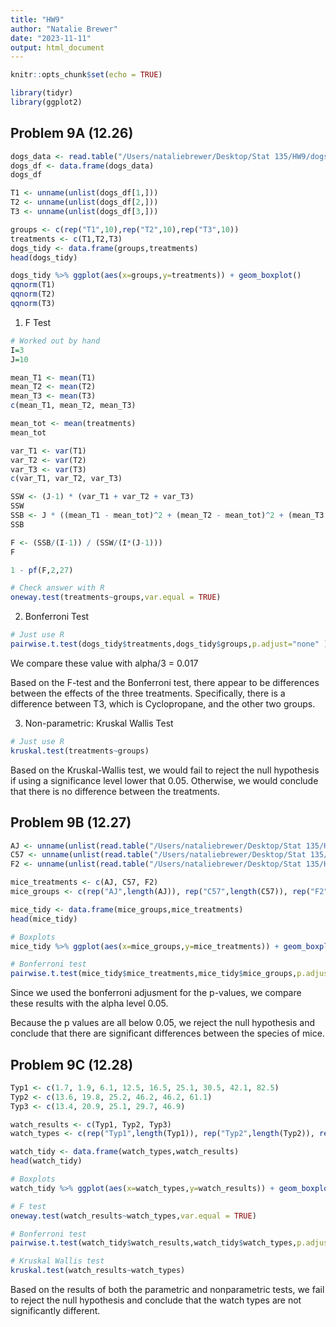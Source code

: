 ```yaml
---
title: "HW9"
author: "Natalie Brewer"
date: "2023-11-11"
output: html_document
---
```


```r
knitr::opts_chunk$set(echo = TRUE)

library(tidyr)
library(ggplot2)
```

## Problem 9A (12.26)

```r
dogs_data <- read.table("/Users/nataliebrewer/Desktop/Stat 135/HW9/dogs.txt", sep=" ")
dogs_df <- data.frame(dogs_data)
dogs_df

T1 <- unname(unlist(dogs_df[1,]))
T2 <- unname(unlist(dogs_df[2,]))
T3 <- unname(unlist(dogs_df[3,]))

groups <- c(rep("T1",10),rep("T2",10),rep("T3",10))
treatments <- c(T1,T2,T3)
dogs_tidy <- data.frame(groups,treatments)
head(dogs_tidy)

dogs_tidy %>% ggplot(aes(x=groups,y=treatments)) + geom_boxplot()
qqnorm(T1)
qqnorm(T2)
qqnorm(T3)
```

1) F Test

```r
# Worked out by hand
I=3
J=10

mean_T1 <- mean(T1)
mean_T2 <- mean(T2)
mean_T3 <- mean(T3)
c(mean_T1, mean_T2, mean_T3)

mean_tot <- mean(treatments)
mean_tot

var_T1 <- var(T1)
var_T2 <- var(T2)
var_T3 <- var(T3)
c(var_T1, var_T2, var_T3)

SSW <- (J-1) * (var_T1 + var_T2 + var_T3)
SSW
SSB <- J * ((mean_T1 - mean_tot)^2 + (mean_T2 - mean_tot)^2 + (mean_T3 - mean_tot)^2)
SSB

F <- (SSB/(I-1)) / (SSW/(I*(J-1)))
F

1 - pf(F,2,27)

# Check answer with R
oneway.test(treatments~groups,var.equal = TRUE)
```
2) Bonferroni Test

```r
# Just use R
pairwise.t.test(dogs_tidy$treatments,dogs_tidy$groups,p.adjust="none" )
```
We compare these value with alpha/3 = 0.017

Based on the F-test and the Bonferroni test, there appear to be differences between the effects of the three treatments. Specifically, there is a difference between T3, which is Cyclopropane, and the other two groups.

3) Non-parametric: Kruskal Wallis Test

```r
# Just use R
kruskal.test(treatments~groups)
```

Based on the Kruskal-Wallis test, we would fail to reject the null hypothesis if using a significance level lower that 0.05. Otherwise, we would conclude that there is no difference between the treatments.

## Problem 9B (12.27)
```r
AJ <- unname(unlist(read.table("/Users/nataliebrewer/Desktop/Stat 135/HW9/aj.txt", sep=" ")))
C57 <- unname(unlist(read.table("/Users/nataliebrewer/Desktop/Stat 135/HW9/c57.txt", sep=" ")))
F2 <- unname(unlist(read.table("/Users/nataliebrewer/Desktop/Stat 135/HW9/f2.txt", sep=" ")))

mice_treatments <- c(AJ, C57, F2)
mice_groups <- c(rep("AJ",length(AJ)), rep("C57",length(C57)), rep("F2",length(F2)) )

mice_tidy <- data.frame(mice_groups,mice_treatments)
head(mice_tidy)

# Boxplots
mice_tidy %>% ggplot(aes(x=mice_groups,y=mice_treatments)) + geom_boxplot()

# Bonferroni test
pairwise.t.test(mice_tidy$mice_treatments,mice_tidy$mice_groups,p.adjust="bonferroni" )

```

Since we used the bonferroni adjusment for the p-values, we compare these results with the alpha level 0.05.

Because the p values are all below 0.05, we reject the null hypothesis and conclude that there are significant differences between the species of mice.

## Problem 9C (12.28)
```r

Typ1 <- c(1.7, 1.9, 6.1, 12.5, 16.5, 25.1, 30.5, 42.1, 82.5)
Typ2 <- c(13.6, 19.8, 25.2, 46.2, 46.2, 61.1)
Typ3 <- c(13.4, 20.9, 25.1, 29.7, 46.9)

watch_results <- c(Typ1, Typ2, Typ3)
watch_types <- c(rep("Typ1",length(Typ1)), rep("Typ2",length(Typ2)), rep("Typ3",length(Typ3)) )

watch_tidy <- data.frame(watch_types,watch_results)
head(watch_tidy)

# Boxplots
watch_tidy %>% ggplot(aes(x=watch_types,y=watch_results)) + geom_boxplot()

# F test
oneway.test(watch_results~watch_types,var.equal = TRUE)

# Bonferroni test
pairwise.t.test(watch_tidy$watch_results,watch_tidy$watch_types,p.adjust="bonferroni")

# Kruskal Wallis test
kruskal.test(watch_results~watch_types)
```

Based on the results of both the parametric and nonparametric tests, we fail to reject the null hypothesis and conclude that the watch types are not significantly different.
